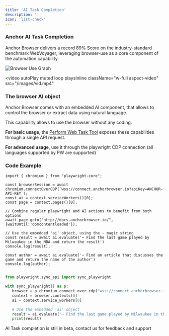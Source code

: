 ```yaml
---
title: 'AI Task Completion'
description: ''
icon: 'list-check'
---
```


### Anchor AI Task Completion

Anchor Browser delivers a record 89% Score on the industry-standard benchmark WebVoyager, leveraging browser-use as a core component of the automation capability.

<img
  className="hidden dark:block"
  src="/images/bu-graph.jpeg"
  alt="Browser Use Graph"
/>

<video
  autoPlay
  muted
  loop
  playsInline
  className="w-full aspect-video"
  src="/images/vid.mp4"
></video>

### The browser AI object

Anchor Browser comes with an embedded AI component, that allows to control the browser or extract data using natural language.

This capability allows to use the browser without any coding.

**For basic usage**, the [Perform Web Task Tool](/tools-api-reference/ai-tools/perform-web-task) exposes these capabilities through a single API request.

**For advanced usage**, use it through the playwright CDP connection (all languages supported by PW are supported)

### Code Example

<CodeGroup>

```tsx node.js
import { chromium } from "playwright-core";

const browserSession = await chromium.connectOverCDP(`wss://connect.anchorbrowser.io?apiKey=ANCHOR-API-KEY`);
const ai = context.serviceWorkers()[0];
const page = context.pages()[0];

// Combine regular playwright and AI actions to benefit from both options
await page.goto("http://docs.anchorbrowser.io/", {waitUntil:'domcontentloaded'});

// Use the embedded 'ai' object, using the ~ magic string
const result = await ai.evaluate('~ Find the last game played by Milwaukee in the NBA and return the result')
console.log(result);

const author = await ai.evaluate('~ Find an article that discusses the game and return the name of the author')
console.log(author);

```

```python python

from playwright.sync_api import sync_playwright

with sync_playwright() as p:
   browser = p.chromium.connect_over_cdp("wss://connect.anchorbrowser.io?apiKey=ANCHOR-API-KEY")
   context = browser.contexts[0]
   ai = context.service_workers[0]

   # Use the embedded 'ai' object
   result = ai.evaluate('~ Find the last game played by Milwaukee in the NBA and return the result')
   print(result)

```

</CodeGroup>

<Note>AI Task completion is still in beta, contact us for feedback and support</Note>
